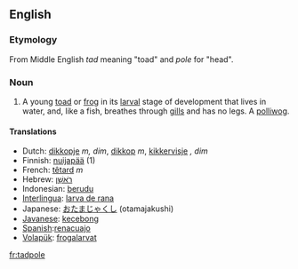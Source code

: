 ==English==
=== Etymology ===
From Middle English ''tad'' meaning "toad" and ''pole'' for "head".

===Noun===
#A young [[toad]] or [[frog]] in its [[larval]] stage of development that lives in water, and, like a fish, breathes through [[gill]]s and has no legs. A [[polliwog]].

====Translations====
*Dutch: [[dikkopje]] ''m, dim'', [[dikkop]] ''m'', [[kikkervisje]] '', dim''
*Finnish: [[nuijapää]] (1)
*French: [[têtard]] ''m''
*Hebrew: [[ראשן|רֹאשָׁן]]
*Indonesian: [[berudu]]
*[[Interlingua]]: [[larva de rana]]
*Japanese: [[おたまじゃくし]] (otamajakushi)
*[[Javanese]]: [[kecebong]]
*[[Spanish]]:[[renacuajo]]
*[[Volapük]]: [[frogalarvat]]

[[fr:tadpole]]